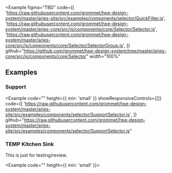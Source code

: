 
<Example
  figma="TBD"
  code={[
    'https://raw.githubusercontent.com/grommet/hpe-design-system/master/aries-site/src/examples/components/selector/QuickFilter.js',
    'https://raw.githubusercontent.com/grommet/hpe-design-system/master/aries-core/src/js/components/core/Selector/Selector.js',
    'https://raw.githubusercontent.com/grommet/hpe-design-system/master/aries-core/src/js/components/core/Selector/SelectorGroup.js',
  ]}
  github="https://github.com/grommet/hpe-design-system/tree/master/aries-core/src/js/components/core/Selector"
  width="100%"
>
  <QuickFilter />
</Example>

## Examples

### Support

<Example
 code="" 
 height={{ min: 'small' }}
 showResponsiveControls={[]}
 code={[
  'https://raw.githubusercontent.com/grommet/hpe-design-system/master/aries-site/src/examples/components/selector/SupportSelector.js',
]}
 github="https://raw.githubusercontent.com/grommet/hpe-design-system/master/aries-site/src/examples/components/selector/SupportSelector.js" 
>
  <SupportSelector />
</Example>

### TEMP Kitchen Sink

This is just for testing/review.

<Example code="" height={{ min: 'small' }}>
  <SimpleSelector />
</Example>
